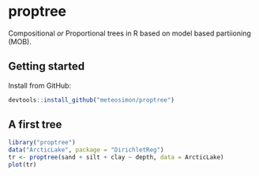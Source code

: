 # proptree

Compositional _or_ Proportional trees in R based on model based
partiioning (MOB).

## Getting started

Install from GitHub:

```r
devtools::install_github("meteosimon/proptree")
```

## A first tree

```r
library("proptree")
data("ArcticLake", package = "DirichletReg")
tr <- proptree(sand + silt + clay ~ depth, data = ArcticLake)
plot(tr)
```



